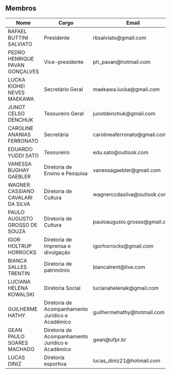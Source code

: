 <body>
<div>
<h2>Membros</h2>           
<table class="table table-hover">
<thead>
<tr>
<th>Nome</th>
<th>Cargo</th>
<th>Email</th>
</tr>
</thead>
<tbody>
<tr>
<td>RAFAEL BUTTINI SALVIATO</td>
<td>Presidente</td>
<td>rbsalviato@gmail.com</td>
</tr>
<tr>
<td>PEDRO HENRIQUE PAVAN GONÇALVES</td>
<td>Vice-presidente</td>
<td>ph_pavan@hotmail.com</td>
</tr>
<tr>
<td>LUCKA KIOHEI NEVES MAEKAWA</td>
<td>Secretário Geral</td>
<td>maekawa.lucka@gmail.com</td>
</tr>
<tr>
<td>JUNOT CELSO DENCHUK</td>
<td>Tesoureiro Geral</td>
<td>junotdenchuk@gmail.com</td>
</tr>
<tr>
<td>CAROLINE ANANIAS FERRONATO</td>
<td>Secretária</td>
<td>carolineaferronato@gmail.com</td>
</tr>
<tr>
<td>EDUARDO YUDDI SATO</td>
<td>Tesoureiro</td>
<td>edu.sato@outlook.com</td>
</tr>
<tr>
<td>VANESSA BUGHAY GAEBLER</td>
<td>Diretoria de Ensino e Pesquisa</td>
<td>vanessagaebler@gmail.com</td>
</tr>
<tr>
<td>WAGNER CASSIANO CAVALARI DA SILVA</td>
<td>Diretoria de Cultura</td>
<td>wagnerccdasilva@outlook.com</td>
</tr>
<tr>
<td>PAULO AUGUSTO GROSSO DE SOUZA</td>
<td>Diretoria de Cultura</td>
<td>pauloaugusto.grosso@gmail.com</td>
</tr>
<tr>
<td>IGOR HOLTRUP HORROCKS</td>
<td>Diretoria de Imprensa e divulgação</td>
<td>igorhorrocks@gmail.com</td>
</tr>
<tr>
<td>BIANCA SALLES TRENTIN</td>
<td>Diretoria de patrimônio</td>
<td>biancatrent@live.com</td>
</tr>
<tr>
<td>LUCIANA HELENA KOWALSKI</td>
<td>Diretoria Social</td>
<td>lucianahelenak@gmail.com</td>
</tr>
<tr>
<td>GUILHERME HATHY</td>
<td>Diretoria de Acompanhamento Jurídico e Acadêmico</td>
<td>guilhermehathy@hotmail.com</td>
</tr>
<tr>
<td>GEAN PAULO SOARES MACHADO</td>
<td>Diretoria de Acompanhamento Jurídico e Acadêmico</td>
<td>gean@ufpr.br</td>
</tr>
<tr>
<td>LUCAS DINIZ</td>
<td>Diretoria esportiva</td>
<td>lucas_diniz21@hotmail.com</td>
</tr>
</tbody>
</table>
</div>
</body>